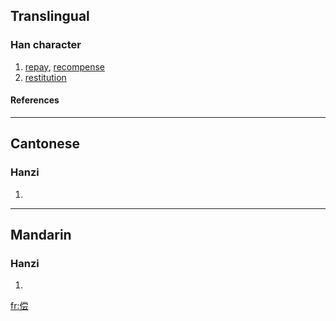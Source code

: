 {{see|償}}

==Translingual==
===Han character===
{{Han char|rn=9|rad=人|as=09|sn=11|four=|canj=人火月戈 (OFBI)}}
# [[repay]], [[recompense]]
# [[restitution]]
====References====
{{Han ref|kx=0112.071|hdz=10189.070|uh=507F|ud=20607}}
----
==Cantonese==
===Hanzi===
{{yue-hanzi|jyut=|y=seung4}}
# {{defn|Cantonese}}
----
==Mandarin==
===Hanzi===
{{cmn-hanzi|tra=償|pin=[[cháng]] (chang2)|wg=ch'ang<sup>2</sup>}}
# {{defn|Mandarin}}




[[fr:偿]]